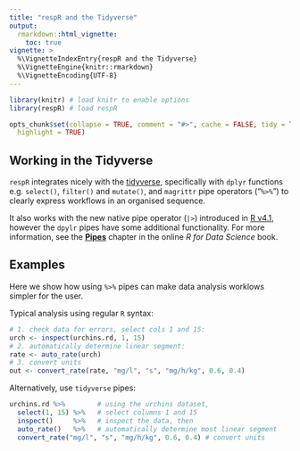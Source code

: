 ```yaml
---
title: "respR and the Tidyverse"
output: 
  rmarkdown::html_vignette:
    toc: true
vignette: >
  %\VignetteIndexEntry{respR and the Tidyverse}
  %\VignetteEngine{knitr::rmarkdown}
  %\VignetteEncoding{UTF-8}
---
```


```r
library(knitr) # load knitr to enable options
library(respR) # load respR

opts_chunk$set(collapse = TRUE, comment = "#>", cache = FALSE, tidy = TRUE, 
  highlight = TRUE)
```

## Working in the Tidyverse

`respR` integrates nicely with the [tidyverse](https://www.tidyverse.org/), specifically with `dplyr` functions e.g. `select()`, `filter()` and `mutate()`, and `magrittr` pipe operators ("`%>%`") to clearly express workflows in an organised sequence. 

It also works with the new native pipe operator (`|>`) introduced in [R v4.1](https://www.r-bloggers.com/2021/05/new-features-in-r-4-1-0/), however the `dpylr` pipes have some additional functionality. For more information, see the [**Pipes**](http://r4ds.had.co.nz/pipes.html) chapter in the online *R for Data Science* book.

## Examples

Here we show how using `%>%` pipes can make data analysis worklows simpler for the user.

Typical analysis using regular `R` syntax:
```r
# 1. check data for errors, select cols 1 and 15:
urch <- inspect(urchins.rd, 1, 15) 
# 2. automatically determine linear segment:
rate <- auto_rate(urch)
# 3. convert units
out <- convert_rate(rate, "mg/l", "s", "mg/h/kg", 0.6, 0.4)
```

Alternatively, use `tidyverse` pipes:
```r
urchins.rd %>%        # using the urchins dataset,
  select(1, 15) %>%   # select columns 1 and 15
  inspect()     %>%   # inspect the data, then
  auto_rate()   %>%   # automatically determine most linear segment
  convert_rate("mg/l", "s", "mg/h/kg", 0.6, 0.4) # convert units

```

